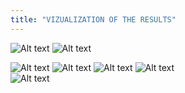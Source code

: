 ```yaml
---
title: "VIZUALIZATION OF THE RESULTS"
---
```

![Alt text](pic1.png) 
![Alt text](pic2.png) 

![Alt text](pic3.png) 
![Alt text](dio.png) 
![Alt text](pic4.png) 
![Alt text](tria.png)   
![Alt text](pic5.png) 